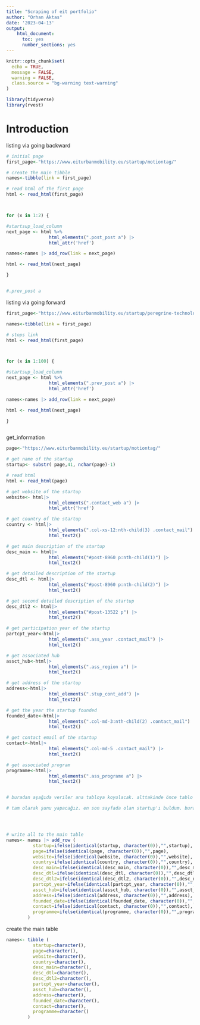 ```yaml
---
title: "Scraping of eit portfolio"
author: "Orhan Aktas"
date: '2023-04-13'
output:   
    html_document:
      toc: yes
      number_sections: yes
---
```


```r
knitr::opts_chunk$set(
  echo = TRUE,
  message = FALSE,
  warning = FALSE,
  class.source = "bg-warning text-warning"
)
```

```r
library(tidyverse)
library(rvest)
```

# Introduction
listing via going backward
```r

# initial page
first_page<-"https://www.eiturbanmobility.eu/startup/motiontag/"

# create the main tibble
names<-tibble(link = first_page)

# read html of the first page
html <- read_html(first_page)



for (x in 1:2) {

#startsup_load_column
next_page <- html %>%
                html_elements(".post_post a") |>
                html_attr('href') 

names<-names |> add_row(link = next_page)

html <- read_html(next_page)

}


#.prev_post a
```

listing via going forward
```r

first_page<-"https://www.eiturbanmobility.eu/startup/peregrine-technologies/"

names<-tibble(link = first_page)

# stops link
html <- read_html(first_page)



for (x in 1:100) {

#startsup_load_column
next_page <- html %>%
                html_elements(".prev_post a") |>
                html_attr('href') 

names<-names |> add_row(link = next_page)

html <- read_html(next_page)

}



```

get_information

```r


page<-"https://www.eiturbanmobility.eu/startup/motiontag/"

# get name of the startup
startup<- substr( page,41, nchar(page)-1)

# read html
html <- read_html(page)

# get website of the startup
website<- html|>
                html_elements(".contact_web a") |>
                html_attr('href') 

# get country of the startup
country <- html|>
                html_elements(".col-xs-12:nth-child(3) .contact_mail") |> 
                html_text2()

# get main description of the startup
desc_main <- html|>
                html_elements("#post-8960 p:nth-child(1)") |>
                html_text2()

# get detailed description of the startup
desc_dtl <- html|>
                html_elements("#post-8960 p:nth-child(2)") |>
                html_text2()

# get second detailed description of the startup
desc_dtl2 <- html|>
                html_elements("#post-13522 p") |>
                html_text2()

# get participation year of the startup
partcpt_year<-html|>
                html_elements(".ass_year .contact_mail") |>
                html_text2()

# get associated hub
assct_hub<-html|>
                html_elements(".ass_region a") |>
                html_text2()

# get address of the startup
address<-html|>
                html_elements(".stup_cont_add") |>
                html_text2()

# get the year the startup founded
founded_date<-html|>
                html_elements(".col-md-3:nth-child(2) .contact_mail") |>
                html_text2()

# get contact email of the startup
contact<-html|>
                html_elements(".col-md-5 .contact_mail") |>
                html_text2()

# get associated program
programme<-html|>
                html_elements(".ass_programe a") |>
                html_text2()


# buradan aşağıda veriler ana tabloya koyulacak. alttakinde önce tablo yaratılıyor. sonrakinde ise satır eklenecek. ancak atama yapılmayan değişkenler boş olduğu için tibble ilk satırı eklemiyor. burada kaldım. 

# tam olarak şunu yapacağız. en son sayfada olan startup'ı buldum. buradaki sayfa. buradan verileri toplayarak geriye doğru gideceğiz. ileri doğru gitmemiz daha mantıklı olur sanki. sona bir startup eklenirse ileriye doğru giderken her zaman onu da almış oluruz.




# write all to the main table
names<- names |> add_row (
          startup=ifelse(identical(startup, character(0)),"",startup),
          page=ifelse(identical(page, character(0)),"",page),
          website=ifelse(identical(website, character(0)),"",website),
          country=ifelse(identical(country, character(0)),"",country),
          desc_main=ifelse(identical(desc_main, character(0)),"",desc_main),
          desc_dtl=ifelse(identical(desc_dtl, character(0)),"",desc_dtl),
          desc_dtl2=ifelse(identical(desc_dtl2, character(0)),"",desc_dtl2),
          partcpt_year=ifelse(identical(partcpt_year, character(0)),"",partcpt_year),
          assct_hub=ifelse(identical(assct_hub, character(0)),"",assct_hub),
          address=ifelse(identical(address, character(0)),"",address),
          founded_date=ifelse(identical(founded_date, character(0)),"",founded_date),
          contact=ifelse(identical(contact, character(0)),"",contact),
          programme=ifelse(identical(programme, character(0)),"",programme)
        )

```


create the main table
```r

names<- tibble (
          startup=character(),
          page=character(),
          website=character(),
          country=character(),
          desc_main=character(),
          desc_dtl=character(),
          desc_dtl2=character(),
          partcpt_year=character(),
          assct_hub=character(),
          address=character(),
          founded_date=character(),
          contact=character(),
          programme=character()
        )
```

